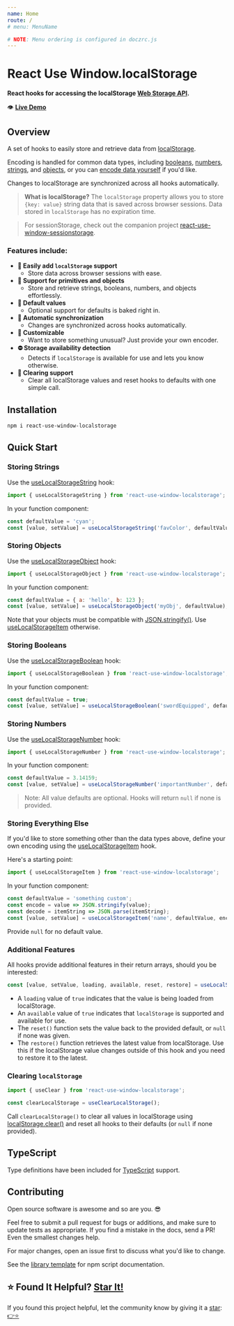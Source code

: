 ```yaml
---
name: Home
route: /
# menu: MenuName

# NOTE: Menu ordering is configured in doczrc.js
---
```




<div style={{
	display: 'flex',
	alignItems: 'center',
}}>
  <div>
    <h1>React Use Window.localStorage</h1>
  </div>
  <div>
    <a href="https://github.com/devboldly/react-use-window-localstorage/" target="_blank" rel="noopener noreferrer">
      <SvgIcon src={githubSvg} size={28} style={{ margin: '0 0 0 20px' }} />
    </a>
  </div>
</div>

**React hooks for accessing the localStorage [Web Storage API](https://developer.mozilla.org/en-US/docs/Web/API/Web_Storage_API).**

👁️ **[Live Demo](/useLocalStorageString#example)**

## Overview

A set of hooks to easily store and retrieve data from [localStorage](https://developer.mozilla.org/en-US/docs/Web/API/Window/localStorage).

Encoding is handled for common data types, including [booleans](/useLocalStorageBoolean), [numbers](/useLocalStorageNumber), [strings](/useLocalStorageString), and [objects](/useLocalStorageObject), or you can [encode data yourself](/useLocalStorageItem) if you'd like.

Changes to localStorage are synchronized across all hooks automatically.

> **What is localStorage?** The `localStorage` property allows you to store `{key: value}` string data that is saved across browser sessions. Data stored in `localStorage` has no expiration time.

> For sessionStorage, check out the companion project [react-use-window-sessionstorage](https://devboldly.github.io/react-use-window-sessionstorage).

### Features include:

- **💪 Easily add `localStorage` support**
  - Store data across browser sessions with ease.
- **🔢 Support for primitives and objects**
  - Store and retrieve strings, booleans, numbers, and objects effortlessly.
- **💁 Default values**
  - Optional support for defaults is baked right in.
- **🔄 Automatic synchronization**
  - Changes are synchronized across hooks automatically.
- **👾 Customizable**
  - Want to store something unusual? Just provide your own encoder.
- **⛔ Storage availability detection**
  - Detects if `localStorage` is available for use and lets you know otherwise.
- **🧼 Clearing support**
  - Clear all localStorage values and reset hooks to defaults with one simple call.

## Installation

```
npm i react-use-window-localstorage
```

## Quick Start

### Storing Strings

Use the [useLocalStorageString](/useLocalStorageString) hook:

```jsx
import { useLocalStorageString } from 'react-use-window-localstorage';
```

In your function component:

```jsx
const defaultValue = 'cyan';
const [value, setValue] = useLocalStorageString('favColor', defaultValue);
```

### Storing Objects

Use the [useLocalStorageObject](/useLocalStorageObject) hook:

```jsx
import { useLocalStorageObject } from 'react-use-window-localstorage';
```

In your function component:

```jsx
const defaultValue = { a: 'hello', b: 123 };
const [value, setValue] = useLocalStorageObject('myObj', defaultValue);
```

Note that your objects must be compatible with [JSON.stringify()](https://developer.mozilla.org/en-US/docs/Web/JavaScript/Reference/Global_Objects/JSON/stringify). Use [useLocalStorageItem](/useLocalStorageItem) otherwise.

### Storing Booleans

Use the [useLocalStorageBoolean](/useLocalStorageBoolean) hook:

```jsx
import { useLocalStorageBoolean } from 'react-use-window-localstorage';
```

In your function component:

```jsx
const defaultValue = true;
const [value, setValue] = useLocalStorageBoolean('swordEquipped', defaultValue);
```

### Storing Numbers

Use the [useLocalStorageNumber](/useLocalStorageNumber) hook:

```jsx
import { useLocalStorageNumber } from 'react-use-window-localstorage';
```

In your function component:

```jsx
const defaultValue = 3.14159;
const [value, setValue] = useLocalStorageNumber('importantNumber', defaultValue);
```

> Note: All value defaults are optional. Hooks will return `null` if none is provided.

### Storing Everything Else

If you'd like to store something other than the data types above, define your own encoding using the [useLocalStorageItem](/useLocalStorageItem) hook.

Here's a starting point:

```jsx
import { useLocalStorageItem } from 'react-use-window-localstorage';
```

In your function component:

```jsx
const defaultValue = 'something custom';
const encode = value => JSON.stringify(value);
const decode = itemString => JSON.parse(itemString);
const [value, setValue] = useLocalStorageItem('name', defaultValue, encode, decode);
```

Provide `null` for no default value.

### Additional Features

All hooks provide additional features in their return arrays, should you be interested:

```jsx
const [value, setValue, loading, available, reset, restore] = useLocalStorageString('favColor', 'cyan');
```

- A `loading` value of `true` indicates that the value is being loaded from localStorage.
- An `available` value of `true` indicates that `localStorage` is supported and available for use. 
- The `reset()` function sets the value back to the provided default, or `null` if none was given.
- The `restore()` function retrieves the latest value from localStorage. Use this if the localStorage value changes outside of this hook and you need to restore it to the latest.

### Clearing `localStorage`

```jsx
import { useClear } from 'react-use-window-localstorage';
```

```jsx
const clearLocalStorage = useClearLocalStorage();
```

Call `clearLocalStorage()` to clear all values in localStorage using [localStorage.clear()](https://developer.mozilla.org/en-US/docs/Web/API/Window/localStorage) 
and reset all hooks to their defaults (or `null` if none provided).

## TypeScript

Type definitions have been included for [TypeScript](https://www.typescriptlang.org/) support.

## Contributing

Open source software is awesome and so are you. 😎

Feel free to submit a pull request for bugs or additions, and make sure to update tests as appropriate. If you find a mistake in the docs, send a PR! Even the smallest changes help.

For major changes, open an issue first to discuss what you'd like to change.

See the [library template](https://tinyurl.com/ya3k258d) for npm script documentation.

## ⭐ Found It Helpful? [Star It!](https://github.com/devboldly/react-use-window-localstorage/stargazers)

If you found this project helpful, let the community know by giving it a [star](https://github.com/devboldly/react-use-window-localstorage/stargazers): [👉⭐](https://github.com/devboldly/react-use-window-localstorage/stargazers)